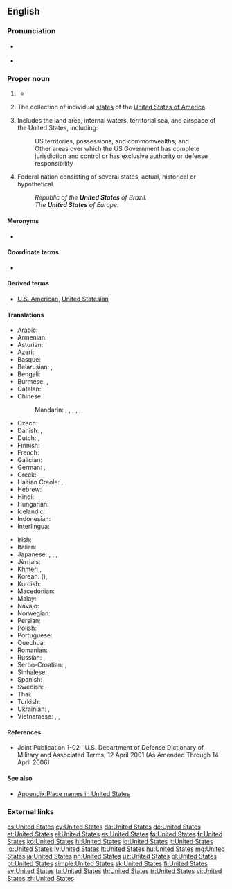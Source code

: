 ==English==

===Pronunciation===
* {{a|UK|US}} {{IPA|/juːˌnaɪ.tɪd ˈsteɪts/|/jʊˌnaɪ.tɪd ˈsteɪts/}}
* {{audio|en-us-United States.ogg|Audio (US)}}

===Proper noun===
{{en-proper noun|head=the [[united|United]] [[states|States]]}}

# {{context|in the singular|lang=en}} {{form of|shortened form|United States of America|lang=en}}
#* {{quote-news
|year=2012
|date=April 29
|author=Nathan Rabin
|title=TV: Review: THE SIMPSONS (CLASSIC): “Treehouse of Horror III” (season 4, episode 5; originally aired 10/29/1992)
|url=http://www.avclub.com/articles/treehouse-of-horror-iii,72723/
|page=
|passage=“King Homer” follows the story of King Kong closely, with Mr. Burns taking the freakishly over-sized King Homer from his native Africa, where he lives proud as a simian god, to the '''United States''', where he is an initially impressive but ultimately rather limited Broadway attraction.}}
# {{context|in the plural|lang=en}} The collection of individual [[state]]s of the [[United States of America]].
# {{context|military|lang=en}} Includes the land area, internal waters, territorial sea, and airspace of the United States, including:
#: US territories, possessions, and commonwealths; and
#: Other areas over which the US Government has complete jurisdiction and control or has exclusive authority or defense responsibility
# {{context|nation's name|lang=en}} Federal nation consisting of several states, actual, historical or hypothetical.
#: ''Republic of the '''United States''' of Brazil.''
#: ''The '''United States''' of Europe.''

====Meronyms====
* {{list:states of the United States/en}}

====Coordinate terms====
* {{list:countries of North America/en}}

====Derived terms====
* [[U.S. American]], [[United Statesian]]

====Translations====
{{trans-top|The United States}}
* Arabic: {{t|ar|الولايات المتحدة|f-p|tr=al-wilayāt al-muttáḥida}}
* Armenian: {{t|hy|Միացյալ Նահանգներ|tr=Miac’yal Nahangner}}
* Asturian: {{t|ast|Estaos Uníos|m-p}}
* Azeri: {{t+|az|Amerika Birləşmiş Ştatları}}
* Basque: {{t|eu|Ameriketako Estatu Batuak}}
* Belarusian: {{t|be|Злучаныя Штаты|m-p|tr=Zlúčanyja Štáty}}, {{t|be|ЗША|m-p|tr=ze-še-á}}
* Bengali: {{t|bn|যুক্তরাষ্ট্র|tr=juktôrashţrô}}
* Burmese: {{t|my|အမေရိကန်ပြည်ထောင်စု|sc=Mymr|tr=ămeri.kan pyidaungzu.}}, {{t|my|အမေရိက|tr=ămeri.ka.|sc=Mymr}}
* Catalan: {{t+|ca|Estats Units|m-p}}
* Chinese:
*: Mandarin: {{t|cmn|美利堅合眾國|sc=Hani}}, {{t+|cmn|美利坚合众国|tr=Měilìjiān Hézhòngguó|sc=Hani}}, {{t|cmn|合眾國|sc=Hani}}, {{t+|cmn|合众国|tr=Hézhòngguó|sc=Hani}}, {{t+|cmn|美國|sc=Hani}}, {{t+|cmn|美国|tr=Měiguó|sc=Hani}}
* Czech: {{t|cs|Spojené státy|m-p}}
* Danish: {{t+|da|USA}}, {{t|da|Amerikas Forenede Stater}}
* Dutch: {{t|nl|VS|m-p}}, {{t+|nl|Verenigde Staten|m-p}}
* Finnish: {{t+|fi|Yhdysvallat|p}}
* French: {{t+|fr|États-Unis|m-p}}
* Galician: {{t|gl|Estados Unidos|m-p}}
* German: {{t+|de|USA|p}}, {{t+|de|Vereinigte Staaten|p}}
* Greek: {{t+|el|Ηνωμένες Πολιτείες|f-p|tr=Inoménes Politeíes}}
* Haitian Creole: {{t|ht|Etazini}}, {{qualifier|to/in the US}} {{t|ht|Ozetazini}}
* Hebrew: {{t+|he|ארצות הברית|f-p|tr=artsot ha-brit}}
* Hindi: {{t+|hi|अमेरिका|m|tr=amerikā|sc=Deva}}
* Hungarian: {{t+|hu|Egyesült Államok}}
* Icelandic: {{t+|is|Bandaríkin}}
* Indonesian: {{t|id|Amerika Serikat}}
* Interlingua: {{t|ia|Statos Unite}}
{{trans-mid}}
* Irish: {{t|ga|Stáit Aontaithe|m-p}}
* Italian: {{t+|it|Stati Uniti|m-p}}
* Japanese: {{t|ja|合衆国|tr=Gasshūkoku}}, {{t+|ja|アメリカ合衆国|tr=Amerika Gasshūkoku}}, {{t+|ja|米国|tr=べいこく, Béikoku|sc=Jpan}}, {{t+|ja|アメリカ|tr=Amerika|sc=Jpan}}
* Jèrriais: {{t|roa-jer|Êtats Unnis|m-p}}
* Khmer: {{t|km|សហរដ្ឋអាមេរិក|tr=saharoat aameirik|sc=Khmr}}, {{t|km|សហរដ្ឋ|sc=Khmr|tr=saharoat}}
* Korean: {{t+|ko|미국|tr=Miguk|sc=Kore}} ({{t+|ko|美國|sc=Kore}}), {{t+|ko|아메리카|tr=Amerika|sc=Kore}}
* Kurdish: {{t|ku|mızır amerîkayê|sc=ku-Arab}}
* Macedonian: {{t|mk|Соединети Држави|f-p|tr=Soedíneti D'ržavi}}
* Malay: {{t|ms|Amerika Syarikat}}
* Navajo: {{t|nv|Wááshindoon bikéyah ałhidadiidzooígíí}}
* Norwegian: {{t|no|De Forente Stater|m-p}}
* Persian: {{t+|fa|ایالات متحده|tr=Eyâlât-e Mottahede|sc=fa-Arab}}
* Polish: {{t+|pl|Stany Zjednoczone|m-p}}
* Portuguese: {{t+|pt|Estados Unidos|m-p}}
* Quechua: {{t|qu|Hukllachasqa Amirika Suyukuna}}
* Romanian: {{t|ro|Statele Unite|f-p}}
* Russian: {{t|ru|Соединённые Штаты|m-p|tr=Sojedinjónnyje Štáty}}, {{t+|ru|США|m-p|tr=sɛ-šɛ-á}}
* Serbo-Croatian: {{t+|sh|Sjedinjene Američke Države|p}}, {{t|sh|Сједињене Америчке Државе|p}}
* Sinhalese: {{t|si|ඇමරිකාව|tr=æmarikāva|sc=Sinh}}
* Spanish: {{t+|es|Estados Unidos|m-p}}
* Swedish: {{t+|sv|USA}}, {{t+|sv|Förenta Staterna|n}}
* Thai: {{t+|th|สหรัฐอเมริกา|tr=sàhà rát àmayrígaa|sc=Thai}}
* Turkish: {{t|tr|Birleşik Devletler}}
* Ukrainian: {{t|uk|Сполучені Штати|m-p|tr=Spolúčeni Štáty}}, {{t|uk|ЗША|m-p|tr=ze-še-á}}
* Vietnamese: {{t+|vi|Hoa Kỳ}}, {{t|vi|nước Mỹ}}, {{t|vi|Mỹ Quốc}}
{{trans-bottom}}

====References====
* Joint Publication 1-02 ''U.S. Department of Defense Dictionary of Military and Associated Terms; 12 April 2001 (As Amended Through 14 April 2006)

====See also====
* [[Appendix:Place names in United States]]

===External links===
{{projectlinks
|pedia
|commons
|news
|quotes
}}

[[cs:United States]]
[[cy:United States]]
[[da:United States]]
[[de:United States]]
[[et:United States]]
[[el:United States]]
[[es:United States]]
[[fa:United States]]
[[fr:United States]]
[[ko:United States]]
[[hi:United States]]
[[io:United States]]
[[it:United States]]
[[lo:United States]]
[[lv:United States]]
[[lt:United States]]
[[hu:United States]]
[[mg:United States]]
[[ja:United States]]
[[nn:United States]]
[[uz:United States]]
[[pl:United States]]
[[pt:United States]]
[[simple:United States]]
[[sk:United States]]
[[fi:United States]]
[[sv:United States]]
[[ta:United States]]
[[th:United States]]
[[tr:United States]]
[[vi:United States]]
[[zh:United States]]